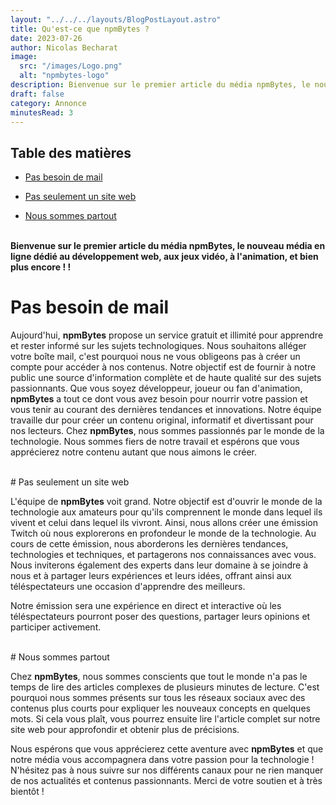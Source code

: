 ```yaml
---
layout: "../../../layouts/BlogPostLayout.astro"
title: Qu'est-ce que npmBytes ?
date: 2023-07-26
author: Nicolas Becharat
image:
  src: "/images/Logo.png"
  alt: "npmbytes-logo"
description: Bienvenue sur le premier article du média npmBytes, le nouveau média en ligne dédié au développement web, aux jeux vidéo, à l'animation, et bien plus encore !
draft: false
category: Annonce
minutesRead: 3
---
```

## Table des matières

*  [Pas besoin de mail](#pas-besoin-de-mail)

*   [Pas seulement un site web](#pas-seulement-un-site-web)

*   [Nous sommes partout ](#nous-sommes-partout)



<br/>**Bienvenue sur le premier article du média npmBytes, le nouveau média en ligne dédié au développement web, aux jeux vidéo, à l'animation, et bien plus encore ! !**
<br/>
# Pas besoin de mail

Aujourd'hui, **npmBytes** propose un service gratuit et illimité pour apprendre et rester informé sur les sujets technologiques. Nous souhaitons alléger votre boîte mail, c'est pourquoi nous ne vous obligeons pas à créer un compte pour accéder à nos contenus. Notre objectif est de fournir à notre public une source d'information complète et de haute qualité sur des sujets passionnants. Que vous soyez développeur, joueur ou fan d'animation, **npmBytes** a tout ce dont vous avez besoin pour nourrir votre passion et vous tenir au courant des dernières tendances et innovations. Notre équipe travaille dur pour créer un contenu original, informatif et divertissant pour nos lecteurs. Chez **npmBytes**, nous sommes passionnés par le monde de la technologie. Nous sommes fiers de notre travail et espérons que vous apprécierez notre contenu autant que nous aimons le créer.

<br/>
# Pas seulement un site web

L'équipe de **npmBytes** voit grand. Notre objectif est d'ouvrir le monde de la technologie aux amateurs pour qu'ils comprennent le monde dans lequel ils vivent et celui dans lequel ils vivront. Ainsi, nous allons créer une émission Twitch où nous explorerons en profondeur le monde de la technologie. Au cours de cette émission, nous aborderons les dernières tendances, technologies et techniques, et partagerons nos connaissances avec vous. Nous inviterons également des experts dans leur domaine à se joindre à nous et à partager leurs expériences et leurs idées, offrant ainsi aux téléspectateurs une occasion d'apprendre des meilleurs.

Notre émission sera une expérience en direct et interactive où les téléspectateurs pourront poser des questions, partager leurs opinions et participer activement.

<br/>
# Nous sommes partout

Chez **npmBytes**, nous sommes conscients que tout le monde n'a pas le temps de lire des articles complexes de plusieurs minutes de lecture. C'est pourquoi nous sommes présents sur tous les réseaux sociaux avec des contenus plus courts pour expliquer les nouveaux concepts en quelques mots. Si cela vous plaît, vous pourrez ensuite lire l'article complet sur notre site web pour approfondir et obtenir plus de précisions.

Nous espérons que vous apprécierez cette aventure avec **npmBytes** et que notre média vous accompagnera dans votre passion pour la technologie ! N'hésitez pas à nous suivre sur nos différents canaux pour ne rien manquer de nos actualités et contenus passionnants. Merci de votre soutien et à très bientôt !
